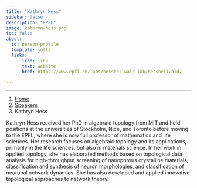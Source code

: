 ```yaml
---
title: "Kathryn Hess"
sidebar: false
description: "EPFL"
image: kathryn-hess.png
toc: false
about:
  id: person-profile
  template: jolla
  links:
    - icon: link
      text: website
      href: https://www.epfl.ch/labs/hessbellwald-lab/hessbellwald/

---
```

---

```{=html}
<nav aria-label="breadcrumb">
  <ol class="breadcrumb">
    <li class="breadcrumb-item"><a href="../../index.html">Home</a></li>
    <li class="breadcrumb-item"><a href="../../speaker.html">Speakers</a></li>
    <li class="breadcrumb-item active">Kathryn Hess</li>

  </ol>
</nav>
```

:::{#person-profile}
:::

Kathryn Hess received her PhD in algebraic topology from MIT and held positions at the universities of Stockholm, Nice, and Toronto before moving to the EPFL, where she is now full professor of mathematics and life sciences. Her research focuses on algebraic topology and its applications, primarily in the life sciences, but also in materials science.  In her work in applied topology, she has elaborated methods based on topological data analysis for high-throughput screening of nanoporous crystalline materials, classification and synthesis of neuron morphologies, and classification of neuronal network dynamics.  She has also developed and applied innovative topological approaches to network theory.
